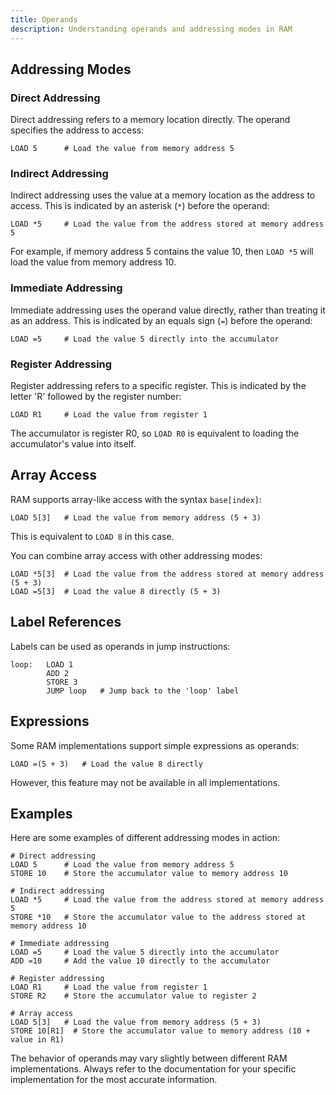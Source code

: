 ```yaml
---
title: Operands
description: Understanding operands and addressing modes in RAM
---
```


## Addressing Modes

### Direct Addressing

Direct addressing refers to a memory location directly. The operand specifies the address to access:

```
LOAD 5      # Load the value from memory address 5
```

### Indirect Addressing

Indirect addressing uses the value at a memory location as the address to access. This is indicated by an asterisk (`*`) before the operand:

```
LOAD *5     # Load the value from the address stored at memory address 5
```

For example, if memory address 5 contains the value 10, then `LOAD *5` will load the value from memory address 10.

### Immediate Addressing

Immediate addressing uses the operand value directly, rather than treating it as an address. This is indicated by an equals sign (`=`) before the operand:

```
LOAD =5     # Load the value 5 directly into the accumulator
```

### Register Addressing

Register addressing refers to a specific register. This is indicated by the letter 'R' followed by the register number:

```
LOAD R1     # Load the value from register 1
```

The accumulator is register R0, so `LOAD R0` is equivalent to loading the accumulator's value into itself.

## Array Access

RAM supports array-like access with the syntax `base[index]`:

```
LOAD 5[3]   # Load the value from memory address (5 + 3)
```

This is equivalent to `LOAD 8` in this case.

You can combine array access with other addressing modes:

```
LOAD *5[3]  # Load the value from the address stored at memory address (5 + 3)
LOAD =5[3]  # Load the value 8 directly (5 + 3)
```

## Label References

Labels can be used as operands in jump instructions:

```
loop:   LOAD 1
        ADD 2
        STORE 3
        JUMP loop   # Jump back to the 'loop' label
```

## Expressions

Some RAM implementations support simple expressions as operands:

```
LOAD =(5 + 3)   # Load the value 8 directly
```

However, this feature may not be available in all implementations.

## Examples

Here are some examples of different addressing modes in action:

```
# Direct addressing
LOAD 5      # Load the value from memory address 5
STORE 10    # Store the accumulator value to memory address 10

# Indirect addressing
LOAD *5     # Load the value from the address stored at memory address 5
STORE *10   # Store the accumulator value to the address stored at memory address 10

# Immediate addressing
LOAD =5     # Load the value 5 directly into the accumulator
ADD =10     # Add the value 10 directly to the accumulator

# Register addressing
LOAD R1     # Load the value from register 1
STORE R2    # Store the accumulator value to register 2

# Array access
LOAD 5[3]   # Load the value from memory address (5 + 3)
STORE 10[R1]  # Store the accumulator value to memory address (10 + value in R1)
```

<Callout type="warning">
  The behavior of operands may vary slightly between different RAM implementations. Always refer to the documentation for your specific implementation for the most accurate information.
</Callout>
